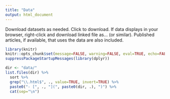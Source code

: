```yaml
---
title: "Data"
output: html_document
---
```


Download datasets as needed. Click to download. If data displays in your browser, right-click and download linked file as… (or similar). Published articles, if available, that uses the data are also included. 
 

```r
library(knitr)
knitr::opts_chunk$set(message=FALSE, warning=FALSE, eval=TRUE, echo=FALSE)
suppressPackageStartupMessages(library(dplyr))
```

```r
dir <- "data/"
list.files(dir) %>%
  sort %>% 
  grep("\\.html$", ., value=TRUE, invert=TRUE) %>% 
  paste0("- [", ., "](", paste0(dir, .), ")") %>% 
  cat(sep="\n") 
```